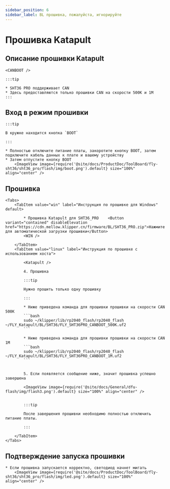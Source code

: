 ```yaml
---
sidebar_position: 6
sidebar_label: BL прошивка, пожалуйста, игнорируйте
---
```









# Прошивка Katapult

## Описание прошивки Katapult

    <CANBOOT />

    :::tip

    * SHT36 PRO поддерживает CAN
    * Здесь предоставляются только прошивки CAN на скорости 500K и 1M
    :::

## Вход в режим прошивки

    :::tip

    В кружке находится кнопка `BOOT`

    :::

    * Полностью отключите питание платы, закоротите кнопку BOOT, затем подключите кабель данных к плате и вашему устройству
    * Затем отпустите кнопку BOOT
        <ImageView image={require('@site/docs/ProductDoc/ToolBoard/fly-sht36/sht36_pro/flash/img/boot.png').default} size="100%" align="center" />

## Прошивка

    <Tabs>
        <TabItem value="win" label="Инструкция по прошивке для Windows" default>

            * Прошивка Katapult для SHT36_PRO    <Button variant="contained" disableElevation href="https://cdn.mellow.klipper.cn/firmware/BL/SHT36_PRO.zip">Нажмите для автоматической загрузки прошивки</Button>
            <WIN />

        </TabItem>
        <TabItem value="linux" label="Инструкция по прошивке с использованием хоста">
            
            <Katapult />

            4. Прошивка

            :::tip

            Нужно прошить только одну прошивку

            :::

            * Ниже приведена команда для прошивки прошивки на скорости CAN 500K
            ```bash
            sudo ~/klipper/lib/rp2040_flash/rp2040_flash ~/FLY_Katapult/BL/SHT36/FLY_SHT36PRO_CANBOOT_500K.uf2
            ```
                       
            * Ниже приведена команда для прошивки прошивки на скорости CAN 1M
            ```bash
            sudo ~/klipper/lib/rp2040_flash/rp2040_flash ~/FLY_Katapult/BL/SHT36/FLY_SHT36PRO_CANBOOT_1M.uf2
            ```


            5. Если появляется сообщение ниже, значит прошивка успешно завершена

            <ImageView image={require('@site/docs/General/dfu-flash/img/flash3.png').default} size="100%" align="center" />


            :::tip

            После завершения прошивки необходимо полностью отключить питание платы.

            :::

        </TabItem>
    </Tabs>

## Подтверждение запуска прошивки

    * Если прошивка запускается корректно, светодиод начнет мигать
        <ImageView image={require('@site/docs/ProductDoc/ToolBoard/fly-sht36/sht36_pro/flash/img/led.png').default} size="100%" align="center" />